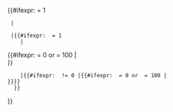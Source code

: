<includeonly>{{#ifexpr: {{{rows}}} = 1
  |<nowiki></nowiki>
{{colevel/start column |{{{columns}}}}}{{colevel/display item |{{{alpha|}}}|{{{beta|}}}|{{{alphawidth}}}}}
  |{{#ifexpr: {{{itemmodrows}}} = 1
     |<nowiki></nowiki>
{{colevel/start column |{{{columns}}}}}{{colevel/display item |{{{alpha|}}}|{{{beta|}}}|{{{alphawidth}}}}}{{#ifexpr: {{{alphawidth}}} = 0 or {{{alphawidth}}} = 100 |<br>}}
     |{{colevel/display item |{{{alpha|}}}|{{{beta|}}}|{{{alphawidth}}}}}{{#ifexpr: {{{itemmodrows}}} != 0 |{{#ifexpr: {{{alphawidth}}} = 0 or {{{alphawidth}}} = 100 |<br>}}}}
   }}
}}</includeonly>